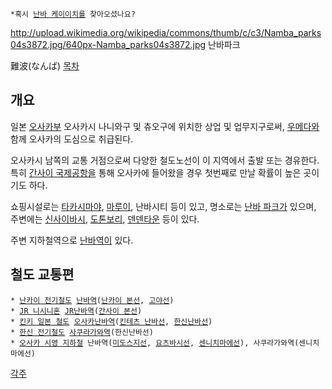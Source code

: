  *혹시 [[난바 케이이치]]를 찾아오셨나요?

http://upload.wikimedia.org/wikipedia/commons/thumb/c/c3/Namba_parks04s3872.jpg/640px-Namba_parks04s3872.jpg
난바파크

難波(なんば)
[[목차]]
== 개요 ==
일본 [[오사카]]부 오사카시 나니와구 및 츄오구에 위치한 상업 및 업무지구로써, [[우메다]]와 함께 오사카의 도심으로 취급된다.

오사카시 남쪽의 교통 거점으로써 다양한 철도노선이 이 지역에서 출발 또는 경유한다. 특히 [[간사이 국제공항]]을 통해 오사카에 들어왔을 경우 첫번째로 만날 확률이 높은 곳이기도 하다.

쇼핑시설로는 [[타카시마야]], [[마루이]], 난바시티 등이 있고, 명소로는 [[난바 파크]]가 있으며, 주변에는 [[신사이바시]], [[도톤보리]], [[덴덴타운]] 등이 있다. 

주변 지하철역으로 [[난바역]]이 있다.

== 철도 교통편 ==
 * [[난카이 전기철도]] [[난바역]]([[난카이 본선]], [[고야선]])
 * [[JR 니시니혼]] [[JR난바역]]([[간사이 본선]])
 * [[킨키 일본 철도]] [[오사카난바역]]([[킨테츠 난바선]], [[한신난바선]])
 * [[한신 전기철도]] [[사쿠라가와역]](한신난바선)
 * [[오사카 시영 지하철]] 난바역([[미도스지선]], [[요츠바시선]], [[센니치마에선]]), 사쿠라가와역(센니치마에선)

[[각주]]
